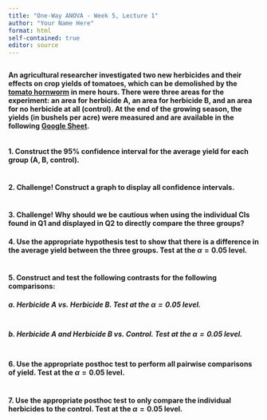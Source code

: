 ```yaml
---
title: "One-Way ANOVA - Week 5, Lecture 1"
author: "Your Name Here"
format: html
self-contained: true
editor: source
---
```


```r

```

**An agricultural researcher investigated two new herbicides and their effects on crop yields of tomatoes, which can be demolished by the [tomato hornworm](https://extension.umn.edu/yard-and-garden-insects/tomato-hornworms) in mere hours. There were three areas for the experiment: an area for herbicide A, an area for herbicide B, and an area for no herbicide at all (control). At the end of the growing season, the yields (in bushels per acre) were measured and are available in the following [Google Sheet](https://docs.google.com/spreadsheets/d/1CFyuuWy-4YmVU3wkYuC8Uf3xW3qkpCnpF468NjBAhbY/edit#gid=0).**

```r

```

#### 1. Construct the 95% confidence interval for the average yield for each group (A, B, control).

```r

```

#### 2. Challenge! Construct a graph to display all confidence intervals.

```r

```

#### 3. Challenge! Why should we be cautious when using the individual CIs found in Q1 and displayed in Q2 to directly compare the three groups?

#### 4. Use the appropriate hypothesis test to show that there is a difference in the average yield between the three groups. Test at the $\alpha=0.05$ level.

```r

```

#### 5. Construct and test the following contrasts for the following comparisons:

##### a. Herbicide A vs. Herbicide B. Test at the $\alpha=0.05$ level.

```r

```

##### b. Herbicide A and Herbicide B vs. Control. Test at the $\alpha=0.05$ level.

```r

```

#### 6. Use the appropriate posthoc test to perform all pairwise comparisons of yield. Test at the $\alpha=0.05$ level.

```r

```

#### 7. Use the appropriate posthoc test to only compare the individual herbicides to the control. Test at the $\alpha=0.05$ level.

```r

```






